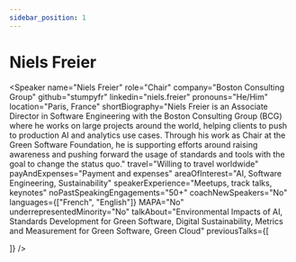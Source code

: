 ```yaml
---
sidebar_position: 1
---
```



# Niels Freier

<Speaker
  name="Niels Freier"
  role="Chair"
  company="Boston Consulting Group"
  github="stumpyfr"
  linkedin="niels.freier"
  pronouns="He/Him"
  location="Paris, France"
  shortBiography="Niels Freier is an Associate Director in Software Engineering with the Boston Consulting Group (BCG) where he works on large projects around the world, helping clients to push to production AI and analytics use cases. Through his work as Chair at the Green Software Foundation, he is supporting efforts around raising awareness and pushing forward the usage of standards and tools with the goal to change the status quo."
  travel="Willing to travel worldwide"
  payAndExpenses="Payment and expenses"
  areaOfInterest="AI, Software Engineering, Sustainability"
  speakerExperience="Meetups, track talks, keynotes"
  noPastSpeakingEngagements="50+"
  coachNewSpeakers="No"
  languages={["French", "English"]}
  MAPA="No"
  underrepresentedMinority="No"
  talkAbout="Environmental Impacts of AI, Standards Development for Green Software, Digital Sustainability, Metrics and Measurement for Green Software, Green Cloud"
  previousTalks={[
        
  ]}
/>
